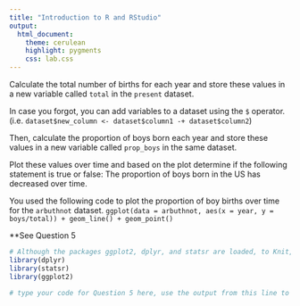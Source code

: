 ```yaml
---
title: "Introduction to R and RStudio"
output:
  html_document: 
    theme: cerulean 
    highlight: pygments
    css: lab.css
---
```


Calculate the total number of births for each year and store these values in a new variable called `total` in the `present` dataset. 

In case you forgot, you can add variables to a dataset using the `$` operator. (i.e. `dataset$new_column <- dataset$column1 -+ dataset$column2`)

Then, calculate the proportion of boys born each year and store these values in a new variable called `prop_boys` in the same dataset. 

Plot these values over time and based on the plot determine if the following statement is true or false: The proportion of boys born in the US has decreased over time. 

You used the following code to plot the proportion of boy births over time for the `arbuthnot` dataset.
`ggplot(data = arbuthnot, aes(x = year, y = boys/total)) + geom_line() + geom_point()`

**See Question 5

```r
# Although the packages ggplot2, dplyr, and statsr are loaded, to Knit, you must have the library functions in your .Rmd file. Don't erase this code block!
library(dplyr)
library(statsr)
library(ggplot2)
```



```r
# type your code for Question 5 here, use the output from this line to answer Question 5, and Knit

```

